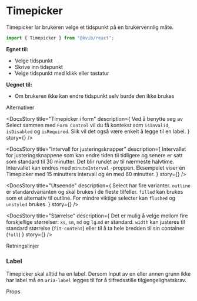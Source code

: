 
<Meta of={TimepickerStories} />

<DocsContainer>

# Timepicker

Timepicker lar brukeren velge et tidspunkt på en brukervennlig måte.

```jsx
import { Timepicker } from "@kvib/react";
```

**Egnet til:**

- Velge tidspunkt
- Skrive inn tidspunkt
- Velge tidspunkt med klikk eller tastatur

**Uegnet til:**

- Om brukeren ikke kan endre tidspunkt selv burde den ikke brukes

<Feedback component="Timepicker" />

</DocsContainer>

<DocsHeading light>Alternativer</DocsHeading>
<DocsContainer>

<DocsStory
  title="Timepicker i form"
  description={
    <Text>
      Ved å benytte seg av Select sammen med <Code>Form Control</Code> vil du få kontekst som <Code>isInvalid</Code>,
      <Code>isDisabled</Code> og
      <Code>isRequired</Code>. Slik vil det også være enkelt å legge til en label.
    </Text>
  }
  story={<Canvas of={TimepickerStories.TimepickerForm} />}
/>

<DocsStory
  title="Intervall for justeringsknapper"
  description={
    <Text>
      Intervallet for justeringsknappene som kan endre tiden til tidligere og senere er satt som standard til 30
      minutter. Det blir rundet av til nærmeste halvtime. Intervallet kan endres med <Code>minuteInterval</Code>
      -proppen. Eksempelet viser én Timepicker med 15 minutters intervall og én med 60 minutter.
    </Text>
  }
  story={<Canvas of={TimepickerStories.TimepickerInterval} />}
/>

<DocsStory
  title="Utseende"
  description={
    <Text>
      Select har fire varianter. <Code>outline</Code> er standardvarianten og skal brukes i de fleste tilfeller.
      <Code>filled</Code> kan brukes som et alternativ til outline. For mindre viktige selecter kan
      <Code>flushed</Code> og
      <Code>unstyled</Code> brukes.
    </Text>
  }
  story={<Canvas of={TimepickerStories.TimepickerAppearance} />}
/>

<DocsStory
  title="Størrelse"
  description={
    <Box>
      <Text>
        Det er mulig å velge mellom fire forskjellige størrelser: <Code>xs</Code>, <Code>sm</Code>, <Code>md</Code> og
        <Code>lg</Code>.<Code>md</Code> er standard.
      </Text>
      <Text>
        <Code>width</Code> kan justeres til standard størrelse (<Code>fit-content</Code>) eller til å ta hele bredden
        til sin container (<Code>full</Code>)
      </Text>
    </Box>
  }
  story={<Canvas of={TimepickerStories.TimepickerSize} />}
/>

</DocsContainer>

<DocsHeading light>Retningslinjer</DocsHeading>

<DocsContainer>

### Label

Timepicker skal alltid ha en label. Dersom Input av en eller annen grunn ikke har label må en `aria-label` legges til for å tilfredsstille tilgjengelighetskrav.

</DocsContainer>

<DocsHeading light>Props</DocsHeading>
<Canvas of={TimepickerStories.Preview} />
<Controls of={TimepickerStories.Preview} />

